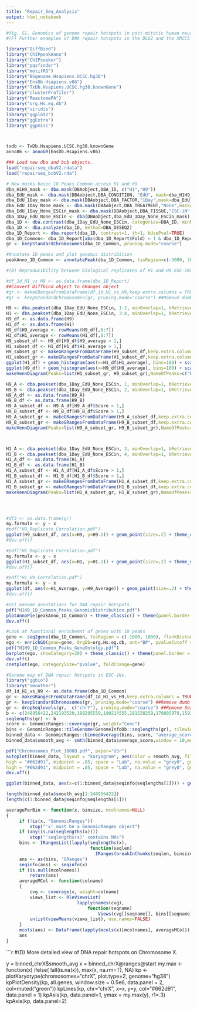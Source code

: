 ```yaml
---
title: "Repair_Seq_Analysis"
output: html_notebook
---
```


```r
#fig. S1. Genomics of genome repair hotspots in post-mitotic human neurons.
#(F) Further examples of DNA repair hotspots in the DLG2 and the XRCC5 locus.


```

```r
library("DiffBind")
library("ChIPpeakAnno")
library("ChIPseeker")
library("pqsfinder")
library("motifRG")
library("BSgenome.Hsapiens.UCSC.hg38")
library("EnsDb.Hsapiens.v86")
library("TxDb.Hsapiens.UCSC.hg38.knownGene")
library("clusterProfiler")
library("ReactomePA")
library("org.Hs.eg.db")
library("viridis")
library("ggplot2")
library("ggExtra")
library("ggpmisc")



txdb <- TxDb.Hsapiens.UCSC.hg38.knownGene
anno86 <- annoGR(EnsDb.Hsapiens.v86)

```

```r
### Load new dba and bcb objects.
load("repairseq_dbaV2.rdata")
load("repairseq_bcbV2.rda")

# New masks basic 1D Peaks Common across H1 and H9
dba_H1H9_mask <- dba.mask(DBAobject,DBA_ID, c("H1","H9"))
dba_EdU_mask <- dba.mask(DBAobject,DBA_CONDITION, "EdU", mask=dba_H1H9_mask, merge="and")
dba_EdU_1Day_mask <- dba.mask(DBAobject,DBA_FACTOR,"1Day",mask=dba_EdU_mask, merge="and")
dba_EdU_1Day_None_mask <- dba.mask(DBAobject,DBA_TREATMENT,"None",mask=dba_EdU_1Day_mask, merge="and")
dba_EdU_1Day_None_ESCin_mask <- dba.mask(DBAobject,DBA_TISSUE,"ESC-iN",mask=dba_EdU_1Day_None_mask, merge="and")
dba_1Day_EdU_None_ESCin <- dba(DBAobject,dba_EdU_1Day_None_ESCin_mask)
dba_1D <- dba.contrast(dba_1Day_EdU_None_ESCin, categories=DBA_ID, minMembers = 2)
dba_1D <- dba.analyze(dba_1D, method=DBA_DESEQ2)
dba_1D_Report <- dba.report(dba_1D, contrast=1, th=1, bUsePval=TRUE)
dba_1D_Common<- dba_1D_Report[abs(dba_1D_Report$Fold) < 1 & dba_1D_Report$`p-value` > .5]
gr <- keepStandardChromosomes(dba_1D_Common, pruning.mode="coarse")

#Annotate 1D peaks and plot genomic distribition
peakAnno_1D_Common <- annotatePeak(dba_1D_Common, tssRegion=c(-3000, 3000),TxDb=txdb, annoDb="org.Hs.eg.db")
```

```r
#(B) Reproducibility between biological replicates of H1 and H9 ESC-iNs.

#df_1d_H1_vs_H9 <- as.data.frame(dba_1D_Report)
##Convert Diffbind object to GRanges object
#gr <- makeGRangesFromDataFrame(df_1d_H1_vs_H9,keep.extra.columns = TRUE)  
#gr <- keepStandardChromosomes(gr, pruning.mode="coarse") ##Remove dumb contigs

H9 <- dba.peakset(dba_1Day_EdU_None_ESCin, 1:2, minOverlap=1, bRetrieve=TRUE, filter=1)
H1 <- dba.peakset(dba_1Day_EdU_None_ESCin, 3:4, minOverlap=1, bRetrieve=TRUE, filter=1)
H9_df <- as.data.frame(H9)
H1_df <- as.data.frame(H1)
H9_df$H9_average <- rowMeans(H9_df[,6:7])
H1_df$H1_average <- rowMeans(H1_df[,6:7])
H9_subset_df <- H9_df[H9_df$H9_average > 1,]
H1_subset_df <- H1_df[H1_df$H1_average > 1,]
H9_subset_gr <- makeGRangesFromDataFrame(H9_subset_df,keep.extra.columns = TRUE)
H1_subset_gr <- makeGRangesFromDataFrame(H1_subset_df,keep.extra.columns = TRUE)
ggplot(H1_df) + geom_histogram(aes(x=H1_df$H1_average), bins=100) + scale_x_log10() 
ggplot(H9_df) + geom_histogram(aes(x=H9_df$H9_average), bins=100) + scale_x_log10() 
makeVennDiagram(Peaks=list(H1_subset_gr, H9_subset_gr),NameOfPeaks=c("H1", "H9"))

H9_A <- dba.peakset(dba_1Day_EdU_None_ESCin, 1, minOverlap=1, bRetrieve=TRUE, filter=1)
H9_B <- dba.peakset(dba_1Day_EdU_None_ESCin, 2, minOverlap=1, bRetrieve=TRUE, filter=1)
H9_A_df <- as.data.frame(H9_A)
H9_B_df <- as.data.frame(H9_B)
H9_A_subset_df <- H9_A_df[H9_A_df$Score > 1,]
H9_B_subset_df <- H9_B_df[H9_B_df$Score > 1,]
H9_A_subset_gr <- makeGRangesFromDataFrame(H9_A_subset_df,keep.extra.columns = TRUE)
H9_B_subset_gr <- makeGRangesFromDataFrame(H9_B_subset_df,keep.extra.columns = TRUE)
makeVennDiagram(Peaks=list(H9_A_subset_gr, H9_B_subset_gr),NameOfPeaks=c("H9_A", "H9_B"))



H1_A <- dba.peakset(dba_1Day_EdU_None_ESCin, 3, minOverlap=1, bRetrieve=TRUE, filter=1)
H1_B <- dba.peakset(dba_1Day_EdU_None_ESCin, 4, minOverlap=1, bRetrieve=TRUE, filter=1)
H1_A_df <- as.data.frame(H1_A)
H1_B_df <- as.data.frame(H1_B)
H1_A_subset_df <- H1_A_df[H1_A_df$Score > 1,]
H1_B_subset_df <- H1_B_df[H1_B_df$Score > 1,]
H1_A_subset_gr <- makeGRangesFromDataFrame(H1_A_subset_df,keep.extra.columns = TRUE)
H1_B_subset_gr <- makeGRangesFromDataFrame(H1_B_subset_df,keep.extra.columns = TRUE)
makeVennDiagram(Peaks=list(H1_A_subset_gr, H1_B_subset_gr),NameOfPeaks=c("H1_A", "H1_B"))




#df3 <- as.data.frame(gr)
my.formula <- y ~ x
#pdf("H9_Replicate_Correlation.pdf")
ggplot(H9_subset_df, aes(x=H9, y=H9.1)) + geom_point(size=.2) + theme_classic() + theme(panel.border = element_rect(colour = "black", fill=NA, size=.5)) + stat_poly_eq(formula = my.formula, aes(label = paste(..eq.label.., ..rr.label.., sep = "~~~")), parse = TRUE) + xlab("H9 ESC-iN Replicate 1") + ylab("H9 ESC-iN Replicate 2") + xlim(0,500) + ylim(0,500)
#dev.off()

#pdf("H1_Replicate_Correlation.pdf")
my.formula <- y ~ x
ggplot(H1_subset_df, aes(x=H1, y=H1.1)) + geom_point(size=.2) + theme_classic() + theme(panel.border = element_rect(colour = "black", fill=NA, size=.5)) + stat_poly_eq(formula = my.formula, aes(label = paste(..eq.label.., ..rr.label.., sep = "~~~")), parse = TRUE) + xlab("H1 ESC-iN Replicate 1") + ylab("H1 ESC-iN Replicate 2") + xlim(0,500) + ylim(0,500)
#dev.off()

#pdf("H1_H9_Correlation.pdf")
my.formula <- y ~ x
ggplot(df, aes(x=H1_Average, y=H9_Average)) + geom_point(size=.2) + theme_classic() + theme(panel.border = element_rect(colour = "black", fill=NA, size=.5)) + stat_poly_eq(formula = my.formula, aes(label = paste(..eq.label.., ..rr.label.., sep = "~~~")), parse = TRUE) + xlab("H1") + ylab("H9") + xlim(0,500) + ylim(0,500)
#dev.off()
```



```r

#(E) Genome annotations for DNA repair hotspots.
pdf("H1H9_1D_Common_Peaks_GenomicDistribution.pdf")
plotAnnoPie(peakAnno_1D_Common) + theme_classic() + theme(panel.border = element_rect(colour = "black", fill=NA, size=.5))
dev.off()

#Look at functional enrichemnt of genes with 1D peaks
gene <- seq2gene(dba_1D_Common, tssRegion = c(-1000, 1000), flankDistance = 3000, TxDb=txdb, sameStrand=FALSE)
ego <- enrichGO(gene=gene, OrgDb=org.Hs.eg.db, ont="BP", pvalueCutoff =0.05)
pdf("H1H9_1D_Common_Peaks_GeneOntolgy.pdf")
barplot(ego, showCategory=20) + theme_classic() + theme(panel.border = element_rect(colour = "black", fill=NA, size=.5))
dev.off()
cnetplot(ego, categorySize="pvalue", foldChange=gene)

```

```r
#Genome map of DNA repair hotspots in ESC-iNs.
library("ggbio")
library("smoother")
df_1d_H1_vs_H9 <- as.data.frame(dba_1D_Common)
gr <- makeGRangesFromDataFrame(df_1d_H1_vs_H9,keep.extra.columns = TRUE)  
gr <- keepStandardChromosomes(gr, pruning.mode="coarse") ##Remove dumb contigs
gr <- dropSeqlevels(gr,  c("chrY"), pruning.mode="coarse") ##Remove Sex Chomosomes
b <- c(248956422,242193529,198295559,190214555,181538259,170805979,159345973,145138636,138394717,133797422,135086622,133275309,114364328,107043718,101991189,90338345,83257441,80373285,58617616,64444167,46709983,50818468,156040895)
seqlengths(gr) <- b
score <- GenomicRanges::coverage(gr, weight="Conc")
bins <- GenomicRanges::tileGenome(GenomeInfoDb::seqlengths(gr), tilewidth=100000,cut.last.tile.in.chrom=TRUE)
binned_data <- GenomicRanges::binnedAverage(bins, score, "average_score")
binned_data$smooth_avg <- smth(binned_data$average_score,window = 10,method = "gaussian")

pdf("Chromosomes_Plot_100KB.pdf", paper="USr")
autoplot(binned_data, layout = "karyogram", aes(color = smooth_avg, fill = smooth_avg), na.value="grey0", chr="chrX")  +scale_colour_gradient2(low = "grey0", mid = "white",
high = "#662d91", midpoint = .05, space = "Lab", na.value = "grey0", guide = "colourbar") +scale_fill_gradient2(low = "grey0", mid = "white",
high = "#662d91", midpoint = .05, space = "Lab", na.value = "grey0", guide = "colourbar")
dev.off()

ggplot(binned_data, aes(x=c(1:binned_data@seqinfo@seqlengths[1]))) + geom_line(aes(y=binned_data$smooth_avg[1:248956422]))

length(binned_data$smooth_avg[1:248956422])
length(c(1:binned_data@seqinfo@seqlengths[1]))


```
```r
averagePerBin <- function(x, binsize, mcolnames=NULL)
{
     if (!is(x, "GenomicRanges"))
         stop("'x' must be a GenomicRanges object")
     if (any(is.na(seqlengths(x))))
         stop("'seqlengths(x)' contains NAs")
     bins <- IRangesList(lapply(seqlengths(x),
                                function(seqlen)
                                  IRanges(breakInChunks(seqlen, binsize))))
     ans <- as(bins, "GRanges")
     seqinfo(ans) <- seqinfo(x)
     if (is.null(mcolnames))
         return(ans)
     averageMCol <- function(colname)
     {
         cvg <- coverage(x, weight=colname)
         views_list <- RleViewsList(
                           lapply(names(cvg),
                               function(seqname)
                                   Views(cvg[[seqname]], bins[[seqname]])))
         unlist(viewMeans(views_list), use.names=FALSE)
     }
     mcols(ans) <- DataFrame(lapply(mcols(x)[mcolnames], averageMCol))
     ans
}
```

```r
#(D) More detailed view of DNA repair hotspots on Chromosome X. 

y = binned_chrX$smooth_avg
x = binned_chrX@ranges@start
my.max <- function(x) ifelse( !all(is.na(x)), max(x, na.rm=T), NA)
kp <- plotKaryotype(chromosomes="chrX", plot.type=2, genome="hg38")
kpPlotDensity(kp, all.genes, window.size = 0.5e6, data.panel = 2, col=muted("green"))
kpLines(kp, chr="chrX", x=x, y=y, col="#662d91", data.panel = 1)
kpAxis(kp, data.panel=1, ymax = my.max(y), r1=.3)
kpAxis(kp, data.panel=2)
